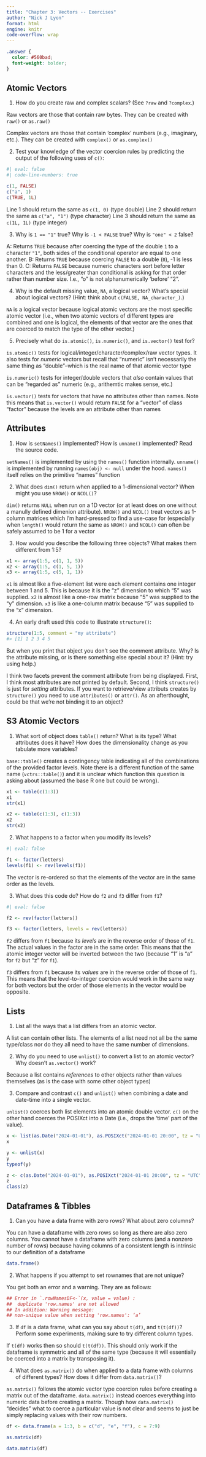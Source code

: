 ```yaml
---
title: "Chapter 3: Vectors -- Exercises"
author: "Nick J Lyon"
format: html
engine: knitr
code-overflow: wrap
---
```


```scss
.answer { 
  color: #560bad;
  font-weight: bolder;
}
```


## Atomic Vectors

1. How do you create raw and complex scalars? (See `?raw` and `?complex`.)

[Raw vectors are those that contain raw bytes. They can be created with `raw()` or `as.raw()`]{.answer}

[Complex vectors are those that contain 'complex' numbers (e.g., imaginary, etc.). They can be created with `complex()` or `as.complex()`]{.answer}

2. Test your knowledge of the vector coercion rules by predicting the output of the following uses of `c()`:

```r
#| eval: false
#| code-line-numbers: true

c(1, FALSE)
c("a", 1)
c(TRUE, 1L)
```

[Line 1 should return the same as `c(1, 0)` (type double)]{.answer}
[Line 2 should return the same as `c("a", "1")` (type character)]{.answer}
[Line 3 should return the same as `c(1L, 1L)` (type integer)]{.answer}

3. Why is `1 == "1"` true? Why is `-1 < FALSE` true? Why is `"one" < 2` false?

[A: Returns `TRUE` because after coercing the type of the double `1` to a character `"1"`, both sides of the conditional operator are equal to one another.]{.answer}
[B: Returns `TRUE` because coercing `FALSE` to a double (`0`), -1 is less than 0.]{.answer}
[C: Returns `FALSE` because numeric characters sort before letter characters and the less/greater than conditional is asking for that order rather than number size. I.e., "o" is not alphanumerically 'before' "2".]{.answer}

4. Why is the default missing value, `NA`, a logical vector? What's special about logical vectors? (Hint: think about `c(FALSE, NA_character_)`.)

[`NA` is a logical vector because logical atomic vectors are the most specific atomic vector (i.e., when two atomic vectors of different types are combined and one is logical, the elements of that vector are the ones that are coerced to match the type of the other vector.)]{.answer}

5. Precisely what do `is.atomic()`, `is.numeric()`, and `is.vector()` test for?

[`is.atomic()` tests for logical/integer/character/complex/raw vector types. It also tests for _numeric_ vectors but recall that "numeric" isn't necessarily the same thing as "double"--which is the real name of that atomic vector type]{.answer}

[`is.numeric()` tests for integer/double vectors that _also_ contain values that can be "regarded as" numeric (e.g., arithemtic makes sense, etc.)]{.answer}

[`is.vector()` tests for vectors that have no attributes other than names. Note this means that `is.vector()` would return `FALSE` for a "vector" of class "factor" because the levels are an attribute other than names]{.answer}

## Attributes

1. How is `setNames()` implemented? How is `unname()` implemented? Read the source code.

[`setNames()` is implemented by using the `names()` function internally. `unname()` is implemented by running `names(obj) <- null` under the hood. `names()` itself relies on the primitive "names" function ]{.answer} 

2. What does `dim()` return when applied to a 1-dimensional vector? When might you use `NROW()` or `NCOL()`?

[`dim()` returns `NULL` when run on a 1D vector (or at least does on one without a manully defined dimenion attribute). `NROW()` and `NCOL()` treat vectors as 1-column matrices which I'm hard-pressed to find a use-case for (especially when `length()` would return the same as `NROW()` and `NCOL()` can often be safely assumed to be 1 for a vector]{.answer}

3. How would you describe the following three objects? What makes them different from 1:5?

```r
x1 <- array(1:5, c(1, 1, 5))
x2 <- array(1:5, c(1, 5, 1))
x3 <- array(1:5, c(5, 1, 1))
```

[`x1` is almost like a five-element list were each element contains one integer between 1 and 5. This is because it is the "z" dimension to which "5" was supplied. `x2` is almost like a one-row matrix because "5" was supplied to the "y" dimension. `x3` is like a one-column matrix because "5" was supplied to the "x" dimension.]{.answer}

4. An early draft used this code to illustrate `structure()`:

```r
structure(1:5, comment = "my attribute")
#> [1] 1 2 3 4 5
```

But when you print that object you don’t see the comment attribute. Why? Is the attribute missing, or is there something else special about it? (Hint: try using help.)

[I think two facets prevent the comment attribute from being displayed. First, I think most attributes are not printed by default. Second, I think `structure()` is just for _setting_ attributes. If you want to retrieve/view attributs creates by `structure()` you need to use `attributes()` or `attr()`. As an afterthought, could be that we're not binding it to an object?]{.answer}

## S3 Atomic Vectors

1. What sort of object does `table()` return? What is its type? What attributes does it have? How does the dimensionality change as you tabulate more variables?

[`base::table()` creates a contingency table indicating all of the combinations of the provided factor levels. Note there is a different function of the same name (`vctrs::table()`) and it is unclear which function this question is asking about (assumed the base R one but could be wrong).]{.answer}

```r
x1 <- table(c(1:3))
x1
str(x1)

x2 <- table(c(1:3), c(1:3))
x2
str(x2)
```

2. What happens to a factor when you modify its levels?

```r
#| eval: false

f1 <- factor(letters)
levels(f1) <- rev(levels(f1))
```

[The vector is re-ordered so that the elements of the vector are in the same order as the levels.]{.answer}

3. What does this code do? How do `f2` and `f3` differ from `f1`?

```r
#| eval: false

f2 <- rev(factor(letters))

f3 <- factor(letters, levels = rev(letters))
```

[`f2` differs from `f1` because its _levels_ are in the reverse order of those of `f1`. The actual values in the factor are in the same order. This means that the atomic integer vector will be inverted between the two (because "1" is "a" for `f2` but "z" for `f1`).]{.answer}

[`f3` differs from `f1` because its _values_ are in the reverse order of those of `f1`. This means that the level-to-integer coercion would work in the same way for both vectors but the order of those elements in the vector would be opposite.]{.answer}

## Lists

1. List all the ways that a list differs from an atomic vector.

[A list can contain other lists. The elements of a list need not all be the same type/class nor do they all need to have the same number of dimensions.]{.answer}

2. Why do you need to use `unlist()` to convert a list to an atomic vector? Why doesn’t `as.vector()` work?

[Because a list contains _references_ to other objects rather than values themselves (as is the case with some other object types)]{.answer}

3. Compare and contrast `c()` and `unlist()` when combining a date and date-time into a single vector.

[`unlist()` coerces both list elements into an atomic double vector. `c()` on the other hand coerces the POSIXct into a Date (i.e., drops the 'time' part of the value).]{.answer}

```r
x <- list(as.Date("2024-01-01"), as.POSIXct("2024-01-01 20:00", tz = "UTC"))
x

y <- unlist(x)
y
typeof(y)

z <- c(as.Date("2024-01-01"), as.POSIXct("2024-01-01 20:00", tz = "UTC"))
z
class(z)
```

## Dataframes & Tibbles

1. Can you have a data frame with zero rows? What about zero columns?

[You can have a dataframe with zero rows so long as there are also zero columns. You cannot have a dataframe with zero columns (and a nonzero number of rows) because having columns of a consistent length is intrinsic to our definition of a dataframe]{.answer}

```r
data.frame()
```

2. What happens if you attempt to set rownames that are not unique?

You get both an error and a warning. They are as follows: 

```r
## Error in `.rowNamesDF<-`(x, value = value) : 
##  duplicate 'row.names' are not allowed
## In addition: Warning message:
## non-unique value when setting 'row.names': ‘a’
```

3. If `df` is a data frame, what can you say about `t(df)`, and `t(t(df))`? Perform some experiments, making sure to try different column types.

[If `t(df)` works then so should `t(t(df))`. This should only work if the dataframe is symmetric and all of the same type (because it will essentially be coerced into a matrix by transposing it).]{.answer}

4. What does `as.matrix()` do when applied to a data frame with columns of different types? How does it differ from `data.matrix()`?

[`as.matrix()` follows the atomic vector type coercion rules before creating a matrix out of the dataframe. `data.matrix()` instead coerces everything into numeric data before creating a matrix. Though how `data.matrix()` "decides" what to coerce a particular value is not clear and seems to just be simply replacing values with their row numbers.]{.answer}

```r
df <- data.frame(a = 1:3, b = c("d", "e", "f"), c = 7:9)

as.matrix(df)

data.matrix(df)
```
